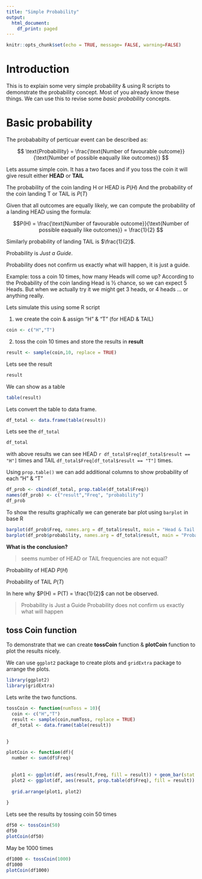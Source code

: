```yaml
---
title: "Simple Probability"
output:
  html_document:
    df_print: paged
---
```


```r
knitr::opts_chunk$set(echo = TRUE, message= FALSE, warning=FALSE)
```


# Introduction

This is to explain some very simple probability &  using R scripts to demonstrate the probability concept. Most of you already know these things. We can use this to revise some *basic probability* concepts.

# Basic probability

The probababilty of perticuar event can be described as:

$$ \text{Probabillity} = \frac{\text{Number of favourable outcome}}{\text{Number of possible eaqually like outcomes}} $$

Lets assume simple coin. It has a two faces and if you toss the coin it will give result either **HEAD** or **TAIL**

The probability of the coin landing H or HEAD is $P(H)$
And the probability of the coin landing T or TAIL is $P(T)$

Given that all outcomes are equally likely, we can compute the probability of a landing HEAD using the formula:

$$P(H) = \frac{\text{Number of favourable outcome}}{\text{Number of possible eaqually like outcomes}} = \frac{1}{2} $$

Similarly probability of landing TAIL is $\frac{1}{2}$.

Probability is *Just a Guide*.

Probability does not confirm us exactly what will happen, it is just a guide.

Example: toss a coin 10 times, how many Heads will come up?
According to the Probability of the coin landing Head is ½ chance, so we can expect 5 Heads.
But when we actually try it we might get 3 heads, or  4 heads ... or anything really.

Lets simulate this using some R script


1. we create the coin & assign "H" & "T" (for HEAD & TAIL)

```r
coin <- c("H","T")

```
2. toss the coin 10 times and store the results in **result**

```r
result <- sample(coin,10, replace = TRUE)

```
Lets see the result

```r
result
```
We can show as a table

```r
table(result)

```
Lets convert the table to data frame.


```r

df_total <- data.frame(table(result))

```

Lets see the `df_total`
```r
df_total

```


with above results we can see HEAD `r df_total$Freq[df_total$result == "H"]` times and TAIL `df_total$Freq[df_total$result == "T"]` times.

Using `prop.table()` we can add additional columns to show probability of each "H" & "T"

```r
df_prob <- cbind(df_total, prop.table(df_total$Freq))
names(df_prob) <- c("result","Freq", "probability")
df_prob
```


To show the results graphically we can generate bar plot using `barplot` in base R



```r
barplot(df_prob$Freq, names.arg = df_total$result, main = "Head & Tail count of Tossing a coin 10 times")
barplot(df_prob$probability, names.arg = df_total$result, main = "Probability of Tossing a coin 10 times")

```

**What is the conclusion?**

> seems number of HEAD or TAIL frequencies are not equal?

Probability of HEAD $P(H)$

Probability of TAIL $P(T)$

In here why $P(H) = P(T) = \frac{1}{2}$ can not be observed.

> Probability is Just a Guide
> Probability does not confirm us exactly what will happen


## toss Coin function

To demonstrate that we can create **tossCoin** function & **plotCoin** function to plot the results nicely.

We can use `ggplot2` package to create plots and `gridExtra` package to arrange the plots.

```r
library(ggplot2)
library(gridExtra)
```

Lets write the two functions.

```r
tossCoin <- function(numToss = 10){
  coin <- c("H","T")
  result <- sample(coin,numToss, replace = TRUE)
  df_total <- data.frame(table(result))
  

}

plotCoin <- function(df){
  number <- sum(df$Freq)
  
  
  plot1 <- ggplot(df, aes(result,Freq, fill = result)) + geom_bar(stat = "identity") + labs(title = paste0("Tossing a coin ", number," times")) +theme(legend.position = "none")
  plot2 <- ggplot(df, aes(result, prop.table(df$Freq), fill = result)) + geom_bar(stat = "identity") + labs(title = paste0("Measured probability of Tossing a coin ", number," times"), y = "Probability") + theme(legend.position = "none")
  
  grid.arrange(plot1, plot2)
  
}

```


Lets see the results by tossing coin 50 times

```r
df50 <- tossCoin(50)
df50
plotCoin(df50)

```

May be 1000 times


```r
df1000 <- tossCoin(1000)
df1000
plotCoin(df1000)


```

